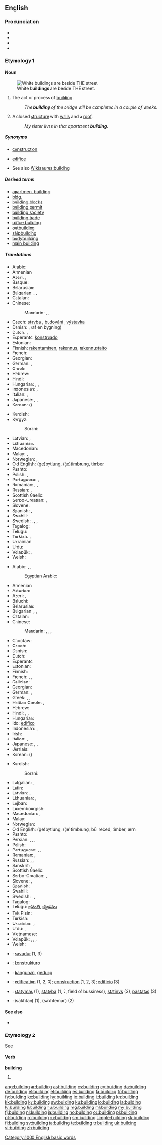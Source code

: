 ==English==

===Pronunciation===
* {{audio|en-us-building.ogg|Audio (US)}}
* {{audio|En-uk-building.ogg|Audio (UK)}}
* {{rhymes|ɪldɪŋ}}
* {{hyphenation|build|ing}}

===Etymology 1===
{{etyl|enm}}

====Noun====
{{en-noun}}
[[Image:Fotothek df roe-neg 0006285 033 Blick auf die Wohnbauten Straße der III. Weltfes.jpg|thumb|right|White '''buildings''' are beside THE street.]]

# {{uncountable}} The act or process of [[build]]ing.
#: ''The '''building''' of the bridge will be completed in a couple of weeks.''
# A closed [[structure]] with [[wall]]s and a [[roof]].
#: ''My sister lives in that apartment '''building'''.''

=====Synonyms=====
* {{sense|act or process of building}} [[construction]]
* {{sense|closed structure with walls and a roof}} [[edifice]]
* See also [[Wikisaurus:building]]

=====Derived terms=====
* [[apartment building]]
* [[bldg.]]
* [[building blocks]]
* [[building permit]]
* [[building society]]
* [[building trade]]
* [[office building]]
* [[outbuilding]]
* [[shipbuilding]]
* [[bodybuilding]]
* [[main building]]

=====Translations=====
{{trans-top|act or process of building}}
* Arabic: {{t-|ar|بناء|f|tr=bināʾ|sc=Arab}}
* Armenian: {{t-|hy|շինարարություն|tr=šinararut'yun|sc=Armn}}
* Azeri: {{t+|az|inşaat}}, {{t-|az|tikmə}}
* Basque: {{t-|eu|eraikina}}
* Belarusian: {{t-|be|будаўніцтва|n|tr=budaŭníctva|sc=Cyrl}}
* Bulgarian: {{t+|bg|строителство|n|tr=stroítelstvo}}, {{t+|bg|градеж|m|tr=gradéž|sc=Cyrl}}, {{t+|bg|изграждане|n|tr=izgráždane|sc=Cyrl}}
* Catalan: {{t-|ca|construcció|f}}
* Chinese:
*: Mandarin: {{zh-tsp|建設|建设|[[jiàn]][[shè]]}}, {{t|cmn|建設|sc=Hani}}, {{t|cmn|建设|tr=jiànshè|sc=Hani}}
* Czech: [[stavba]] {{f}}, [[budování]] {{n}}, [[výstavba]] {{f}}
* Danish: {{t-|da|byggeri}}, {{t-|da|opførelse}} (af en bygning)
* Dutch: {{t+|nl|bouwen|n}}, {{t+|nl|bouw|m}}
* Esperanto: [[konstruado]]
* Estonian: {{t-|et|ehitama}}
* Finnish: [[rakentaminen]], [[rakennus]], [[rakennustaito]]
* French: {{t+|fr|construction|f}}
* Georgian: {{t-|ka|შენება|tr=s'eneba|sc=Geor}}
* German: {{t+|de|Bau|m}}, {{t+|de|Bauen|n}}
* Greek: {{t+|el|δόμηση|f|tr=dómisi|sc=Grek}}
* Hebrew: {{t+|he|בנייה|f|tr=bni'a}}
* Hindi: {{t-|hi|निर्माण|tr=nirmāṇ|sc=Deva}}
* Hungarian: {{t+|hu|építés}}, {{t+|hu|építkezés}}, {{t+|hu|felépítés}}
* Indonesian: {{t+|id|pembangunan}}, {{t+|id|konstruksi}}
* Italian: {{t+|it|costruzione|f}}, {{t-|it|edificazione|f}}
* Japanese: {{t+|ja|建築|tr=けんちく, kenchiku|sc=Jpan}}, {{t-|ja|建造|tr=けんぞう, kenzō|sc=Jpan}}, {{t+|ja|建設|tr=けんせつ, kensetsu|sc=Jpan}}
* Korean: {{t+|ko|건설|tr=geonseol|sc=Kore}} ({{t+|ko|建設|sc=Kore}})
{{trans-mid}}
* Kurdish:
* Kyrgyz: {{t-|ky|имарат}} {{t+|ky|үй}} {{t-|ky|курулуш}} {{t-|ky|салуу}} {{t-|ky|куруу}} {{t-|ky|жасоо}} {{t-|ky|тургузуу}} {{t-|ky|көтөрүү}} {{t-|ky|чогултуу}} {{t-|ky|кураштыруу}} {{t-|ky|конструкция}} {{t-|ky|конструкциялоо}}
*: Sorani: {{ku-Arab|[[بیناکردن]]}}
* Latvian: {{t-|lv|celšana}}, {{t-|lv|būvēšana}}
* Lithuanian: {{t+|lt|statyba|f}}
* Macedonian: {{t-|mk|изградба|f|tr=ízgradba}}
* Malay: {{t-|ms|pembangunan}}, {{t-|ms|pembinaan}}
* Norwegian: {{t+|no|bygge}}, {{t-|no|konstruere}}
* Old English: [[bytlung|(ġe)bytlung]], [[timbrung|(ġe)timbrung]], [[timber]]
* Pashto: {{t-|ps|جوړول|tr=ǰorrawəl|sc=ps-Arab}} {{m|p}}
* Polish: {{t+|pl|budować|n|alt=budowanie}}, {{t+|pl|budowa|f}}
* Portuguese: {{t+|pt|construção|f}}, {{t+|pt|edificação|f}}
* Romanian: {{t-|ro|clădire|f}}, {{t+|ro|construire|f}}, {{t-|ro|edificare|f}}
* Russian: {{t+|ru|строительство|n|tr=stroítel’stvo}}, {{t+|ru|стройка|f|tr=strójka|sc=Cyrl}}
* Scottish Gaelic: {{t-|gd|togail|f}}
* Serbo-Croatian: {{t-|sh|gradnja|f|alt=grádnja}}, {{t-|sh|izgradnja|f|alt=izgrádnja}}
* Slovene: {{t-|sl|gradnja|f}}
* Spanish: {{t-|es|edificación|f}}, {{t+|es|construcción|f}}
* Swahili: {{t-|sw|jenga}}
* Swedish: {{t+|sv|byggande|n}}, {{t+|sv|bygge|n}}, {{t-|sv|byggnation|c}}, {{t-|sv|byggnadsverksamhet|c}}
* Tagalog: {{t+|tl|gusali}}
* Telugu: {{t+|te|కట్టుబడి}}
* Turkish: {{t+|tr|inşa}}, {{t+|tr|inşaat}}
* Ukrainian: {{t+|uk|будівництво|n|tr=budivnýctvo|sc=Cyrl}}
* Urdu: {{t-|ur|تعمیر|f|tr=ta'mīr}}
* Volapük: {{t+|vo|bum}}, {{t-|vo|bumam}}
* Welsh: {{t+|cy|adeiladu}}
{{trans-bottom}}

{{trans-top|closed structure with walls and a roof}}
* Arabic: {{t-|ar|مبنى|m|alt=مَبنى|tr=mabnā}}, {{t-|ar|بناء|f|tr=bināʾ|sc=Arab}}, {{t+|ar|دار|f|tr=dār}}
*: Egyptian Arabic: {{tø|arz|عمارة|f|tr=ʿimāra|sc=Arab}}
* Armenian: {{t-|hy|շենք|tr=šenk'|sc=Armn}}
* Asturian: {{t+|ast|edificiu|m}}
* Azeri: {{t-|az|bina}}, {{t+|az|tikinti}}
* Baluchi: {{tø|bal|ماڑی|tr=máří}}
* Belarusian: {{t-|be|будынак|m|tr=budýnak|sc=Cyrl}}
* Bulgarian: {{t+|bg|здание|n|tr=zdánie}}, {{t+|bg|постройка|f|tr=postrójka}}, {{t+|bg|сграда|f|tr=sgráda|sc=Cyrl}}
* Catalan: {{t+|ca|edifici|m}}
* Chinese:
*: Mandarin: {{t|cmn|建築|sc=Hani}}, {{t|cmn|建筑|tr=jiànzhù|sc=Hani}}, {{t|cmn|建築物|sc=Hani}}, {{t|cmn|建筑物|tr=jiànzhùwù|sc=Hani}}
* Choctaw: {{tø|cho|chuka}}
* Czech: {{t+|cs|budova|f}}
* Danish: {{t+|da|bygning}}
* Dutch: {{t+|nl|gebouw|n}}
* Esperanto: {{t-|eo|konstruaĵo}}
* Estonian: {{t-|et|hoone}}
* Finnish: {{t+|fi|rakennus}}
* French: {{t+|fr|immeuble|m}}, {{t+|fr|édifice|m}}, {{t+|fr|bâtiment|m}}
* Galician: {{t+|gl|edificio|m}}
* Georgian: {{t-|ka|შენობა|tr=senoba|sc=Geor}}
* German: {{t+|de|Gebäude|n}}, {{t+|de|Bau|m}}
* Greek: {{t+|el|κτίριο|n|tr=ktírio|sc=Grek}}, {{t+|el|κτίσμα|n|tr=ktísma|sc=Grek}}, {{t+|el|οικοδομή|f|tr=oikodomí|sc=Grek}}
* Haitian Creole: {{tø|ht|bilding}}, {{tø|ht|batiman}}
* Hebrew: {{t+|he|בניין|m|tr=binyan}}
* Hindi: {{t-|hi|भवन|tr=bhavan|sc=Deva}}, {{t-|hi|इमारत|f|tr=imārat|sc=Deva}}, {{t-|hi|निर्माण|tr=nirmāṇ|sc=Deva}}
* Hungarian: {{t+|hu|épület}}
* Ido: [[edifico]]
* Indonesian: {{t+|id|bangunan}}, {{t+|id|gedung}}
* Irish: {{t+|ga|foirgneamh|m}}
* Italian: {{t+|it|edificio|m}}, {{t+|it|palazzo|m}}
* Japanese: {{t+|ja|建物|tr=たてもの, tatémono|sc=Jpan}}, {{t+|ja|ビル|tr=biru|sc=Jpan}}, {{t-|ja|ビルディング|tr=birudingu|sc=Jpan}}
* Jèrriais: {{tø|roa-jer|înmeubl'ye|m}}
* Korean: {{t+|ko|건물|tr=geonmul|sc=Kore}} ({{t+|ko|建物|sc=Kore}})
{{trans-mid}}
* Kurdish:
*: Sorani: {{t+|ku|بینا|sc=ku-Arab}}
* Latgalian: {{tø|ltg|kuorms}}, {{tø|ltg|statne}}
* Latin: {{t+|la|aedificium|n}}
* Latvian: {{t-|lv|celtne}}, {{t+|lv|ēka}}
* Lithuanian: {{t+|lt|pastatas|m}}, {{t-|lt|statinys|m}}
* Lojban: {{t-|jbo|dinju}}
* Luxembourgish: {{t-|lb|Gebai|n}}
* Macedonian: {{t-|mk|зграда|f|tr=zgráda}}, {{t-|mk|здание|n|tr=zdánie}}
* Malay: {{t-|ms|bangunan}}
* Norwegian: {{t+|no|bygning}}
* Old English: [[bytlung|(ġe)bytlung]], [[timbrung|(ġe)timbrung]], [[bu|bū]], [[reced|reċed]], [[timber]], [[ærn]]
* Pashto: {{t+|ps|ماڼۍ|f|tr=mānnəi|sc=ps-Arab}}
* Persian: {{t+|fa|ساختمان}}, {{t+|fa|بنا}}, {{t+|fa|عمارت}}, {{t-|fa|ساختمون|tr=sâxtemun|sc=fa-Arab}} {{qualifier|colloquial}}
* Polish: {{t+|pl|budynek|m}}
* Portuguese: {{t+|pt|edifício|m}}, {{t+|pt|prédio|m}}, {{t+|pt|prédio|m}}
* Romanian: {{t-|ro|edificiu|m}}, {{t-|ro|clădire|f}}
* Russian: {{t+|ru|здание|n|tr=zdánije|sc=Cyrl}}, {{t+|ru|строение|n|tr=strojénije|sc=Cyrl}}, {{t+|ru|постройка|f|tr=postrójka|sc=Cyrl}}
* Sanskrit: {{t-|sa|भवन|tr=bhavana|sc=Deva}}, {{t-|sa|निर्माण|tr=nirmāṇa|sc=Deva}}
* Scottish Gaelic: {{t-|gd|togalach|m}}
* Serbo-Croatian: {{t-|sh|zgrada|f|alt=zgrȁda}}, {{t-|sh|zdanje|n|alt=zdánje}}
* Slovene: {{t+|sl|zgradba|f}}, {{t+|sl|stavba|f}}
* Spanish: {{t+|es|edificio|m}}
* Swahili: {{t+|sw|jengo}}
* Swedish: {{t+|sv|bygge|n}}, {{t+|sv|byggnad|c}}, {{t+|sv|hus|n}}
* Tagalog: {{qualifier|literally}} {{t+|tl|gusali|n}}
* Telugu: [[భవంతి]], [[కట్టడము]]
* Tok Pisin: {{t-|tpi|haus}}
* Turkish: {{t+|tr|bina}}
* Ukrainian: {{t+|uk|будинок|m|tr=budýnok|sc=Cyrl}}, {{t+|uk|споруда|f|tr=sporuda|sc=Cyrl}}
* Urdu: {{t-|ur|عمارت|f|tr='imārat}}, {{t-|ur|بھون|tr=bhavan|sc=ur-Arab}}
* Vietnamese: {{t+|vi|toà nhà}}
* Volapük: {{t+|vo|bumot}}, {{qualifier|diminutive}} {{t-|vo|bumotil}}, {{qualifier|collective}} {{t-|vo|bumotem}}, {{qualifier|diminitive, collective}} {{t-|vo|bumotilem}}
* Welsh: {{t+|cy|adeilad|f}}
{{trans-bottom}}

{{checktrans-top}}
* {{ttbc|br}}: [[savadur]] {{m}} (1, 3)
* {{ttbc|io}}: [[konstrukturo]]
* {{ttbc|id}}: [[bangun|bangunan]], [[gedung]]
* {{ttbc|ia}}: [[edification]] (1, 2, 3); [[construction]] (1, 2, 3); [[edificio]] (3)
* {{ttbc|lt}}: [[statymas]] {{m}} (1), [[statyba]] {{f}} (1, 2, field of bussiness), [[statinys]] {{m}} (3), [[pastatas]] {{m}} (3)
* {{ttbc|fa}}: {{fa-Arab|[[ساختن]]}} (sākhtan) (1), {{fa-Arab|[[ساختمان]]}} (sākhtemān) (2)
{{trans-bottom}}

====See also====
* {{pedia}}

===Etymology 2===
See {{term|build#Etymology|build}}

====Verb====
'''building'''

# {{present participle of|build}}

[[Category:1000 English basic words]]

[[ang:building]]
[[ar:building]]
[[ast:building]]
[[cs:building]]
[[cy:building]]
[[da:building]]
[[de:building]]
[[et:building]]
[[el:building]]
[[es:building]]
[[fa:building]]
[[fr:building]]
[[fy:building]]
[[ko:building]]
[[hy:building]]
[[io:building]]
[[it:building]]
[[kn:building]]
[[kk:building]]
[[ky:building]]
[[sw:building]]
[[ku:building]]
[[lo:building]]
[[la:building]]
[[lv:building]]
[[li:building]]
[[hu:building]]
[[mg:building]]
[[ml:building]]
[[my:building]]
[[fj:building]]
[[nl:building]]
[[ja:building]]
[[no:building]]
[[oc:building]]
[[pl:building]]
[[pt:building]]
[[ro:building]]
[[ru:building]]
[[sm:building]]
[[simple:building]]
[[sk:building]]
[[fi:building]]
[[sv:building]]
[[ta:building]]
[[te:building]]
[[tr:building]]
[[uk:building]]
[[vi:building]]
[[zh:building]]